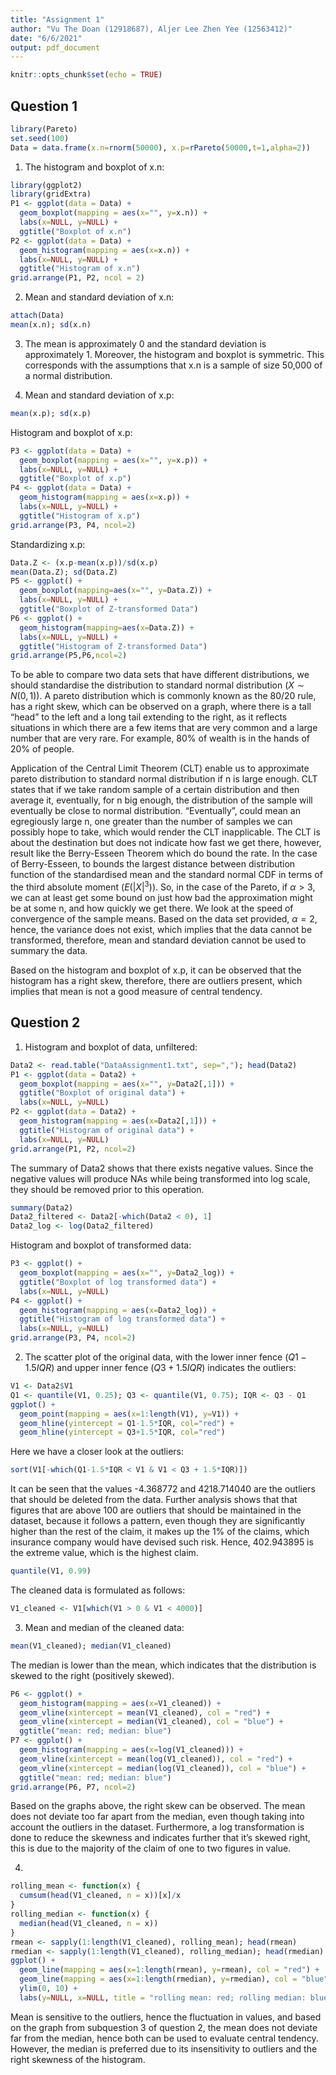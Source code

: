 ---
title: "Assignment 1"
author: "Vu The Doan (12918687), Aljer Lee Zhen Yee (12563412)"
date: "6/6/2021"
output: pdf_document
---

```{r setup, include=FALSE}
knitr::opts_chunk$set(echo = TRUE)
```

## Question 1
```{r}
library(Pareto)
set.seed(100)
Data = data.frame(x.n=rnorm(50000), x.p=rPareto(50000,t=1,alpha=2))
```
1. The histogram and boxplot of x.n:
```{r}
library(ggplot2)
library(gridExtra)
P1 <- ggplot(data = Data) + 
  geom_boxplot(mapping = aes(x="", y=x.n)) + 
  labs(x=NULL, y=NULL) +
  ggtitle("Boxplot of x.n")
P2 <- ggplot(data = Data) + 
  geom_histogram(mapping = aes(x=x.n)) + 
  labs(x=NULL, y=NULL) +
  ggtitle("Histogram of x.n")
grid.arrange(P1, P2, ncol = 2)
```

2. Mean and standard deviation of x.n:
```{r}
attach(Data)
mean(x.n); sd(x.n)
```
3. The mean is approximately 0 and the standard deviation is approximately 1. Moreover, the histogram and boxplot is symmetric. This corresponds with the assumptions that x.n is a sample of size 50,000 of a normal distribution.

4. Mean and standard deviation of x.p:
```{r}
mean(x.p); sd(x.p) 
```
Histogram and boxplot of x.p:
```{r}
P3 <- ggplot(data = Data) + 
  geom_boxplot(mapping = aes(x="", y=x.p)) +
  labs(x=NULL, y=NULL) +
  ggtitle("Boxplot of x.p")
P4 <- ggplot(data = Data) + 
  geom_histogram(mapping = aes(x=x.p)) +
  labs(x=NULL, y=NULL) +
  ggtitle("Histogram of x.p")
grid.arrange(P3, P4, ncol=2)
```
Standardizing x.p:
```{r}
Data.Z <- (x.p-mean(x.p))/sd(x.p)
mean(Data.Z); sd(Data.Z)
P5 <- ggplot() + 
  geom_boxplot(mapping=aes(x="", y=Data.Z)) + 
  labs(x=NULL, y=NULL) +
  ggtitle("Boxplot of Z-transformed Data") 
P6 <- ggplot() + 
  geom_histogram(mapping=aes(x=Data.Z)) + 
  labs(x=NULL, y=NULL) + 
  ggtitle("Histogram of Z-transformed Data") 
grid.arrange(P5,P6,ncol=2)
```
To be able to compare two data sets that have different distributions, we should standardise the distribution to standard normal distribution $(X \sim N(0,1))$. A pareto distribution which is commonly known as the 80/20 rule, has a right skew, which can be observed on a graph, where there is a tall "head" to the left and a long tail extending to the right, as it reflects situations in which there are a few items that are very common and a large number that are very rare. For example, 80% of wealth is in the hands of 20% of people. 

Application of the Central Limit Theorem (CLT) enable us to approximate pareto distribution to standard normal distribution if n is large enough. CLT states that if we take random sample of a certain distribution and then average it, eventually, for n big enough, the distribution of the sample will eventually be close to normal distribution. "Eventually", could mean an egregiously large n, one greater than the number of samples we can possibly hope to take, which would render the CLT inapplicable. The CLT is about the destination but does not indicate how fast we get there, however, result like the Berry-Esseen Theorem which do bound the rate. In the case of Berry-Esseen, to bounds the largest distance between distribution function of the standardised mean and the standard normal CDF in terms of the third absolute moment ($E(|X|^3)$). So, in the case of the Pareto, if $\alpha > 3$, we can at least get some bound on just how bad the approximation might be at some n, and how quickly we get there. We look at the speed of convergence of the sample means. Based on the data set provided, $\alpha = 2$, hence, the variance does not exist, which implies that the data cannot be transformed, therefore, mean and standard deviation cannot be used to summary the data.

Based on the histogram and boxplot of x.p, it can be observed that the histogram has a right skew, therefore, there are outliers present, which implies that mean is not a good measure of central tendency.

## Question 2
1. Histogram and boxplot of data, unfiltered:
```{r}
Data2 <- read.table("DataAssignment1.txt", sep=","); head(Data2)
P1 <- ggplot(data = Data2) + 
  geom_boxplot(mapping = aes(x="", y=Data2[,1])) + 
  ggtitle("Boxplot of original data") + 
  labs(x=NULL, y=NULL)
P2 <- ggplot(data = Data2) + 
  geom_histogram(mapping = aes(x=Data2[,1])) + 
  ggtitle("Histogram of original data") + 
  labs(x=NULL, y=NULL)
grid.arrange(P1, P2, ncol=2)
```
The summary of Data2 shows that there exists negative values. Since the negative values will produce NAs while being transformed into log scale, they should be removed prior to this operation. 
```{r}
summary(Data2)
Data2_filtered <- Data2[-which(Data2 < 0), 1]
Data2_log <- log(Data2_filtered)
```
Histogram and boxplot of transformed data:
```{r}
P3 <- ggplot() + 
  geom_boxplot(mapping = aes(x="", y=Data2_log)) + 
  ggtitle("Boxplot of log transformed data") + 
  labs(x=NULL, y=NULL)
P4 <- ggplot() + 
  geom_histogram(mapping = aes(x=Data2_log)) + 
  ggtitle("Histogram of log transformed data") + 
  labs(x=NULL, y=NULL)
grid.arrange(P3, P4, ncol=2)

```

2. The scatter plot of the original data, with the lower inner fence $(Q1 - 1.5IQR)$ and upper inner fence $(Q3 + 1.5IQR)$ indicates the outliers:
```{r}
V1 <- Data2$V1
Q1 <- quantile(V1, 0.25); Q3 <- quantile(V1, 0.75); IQR <- Q3 - Q1
ggplot() + 
  geom_point(mapping = aes(x=1:length(V1), y=V1)) +
  geom_hline(yintercept = Q1-1.5*IQR, col="red") +
  geom_hline(yintercept = Q3+1.5*IQR, col="red")
```
Here we have a closer look at the outliers:
```{r}
sort(V1[-which(Q1-1.5*IQR < V1 & V1 < Q3 + 1.5*IQR)])
```
It can be seen that the values -4.368772 and 4218.714040 are the outliers that should be deleted from the data. Further analysis shows that that figures that are above 100 are outliers that should be maintained in the dataset, because it follows a pattern, even though they are significantly higher than the rest of the claim, it makes up the 1% of the claims, which insurance company would have devised such risk. Hence, 402.943895 is the extreme value, which is the highest claim.
```{r}
quantile(V1, 0.99)
```
The cleaned data is formulated as follows:
```{r}
V1_cleaned <- V1[which(V1 > 0 & V1 < 4000)]
```

3. Mean and median of the cleaned data:
```{r}
mean(V1_cleaned); median(V1_cleaned)
```
The median is lower than the mean, which indicates that the distribution is skewed to the right (positively skewed). 
```{r}
P6 <- ggplot() +
  geom_histogram(mapping = aes(x=V1_cleaned)) +
  geom_vline(xintercept = mean(V1_cleaned), col = "red") +
  geom_vline(xintercept = median(V1_cleaned), col = "blue") +
  ggtitle("mean: red; median: blue")
P7 <- ggplot() +
  geom_histogram(mapping = aes(x=log(V1_cleaned))) +
  geom_vline(xintercept = mean(log(V1_cleaned)), col = "red") +
  geom_vline(xintercept = median(log(V1_cleaned)), col = "blue") +
  ggtitle("mean: red; median: blue")
grid.arrange(P6, P7, ncol=2)
```
Based on the graphs above, the right skew can be observed. The mean does not deviate too far apart from the median, even though taking into account the outliers in the dataset. Furthermore, a log transformation is done to reduce the skewness and indicates further that it's skewed right, this is due to the majority of the claim of one to two figures in value.

4. 
```{r}
rolling_mean <- function(x) {
  cumsum(head(V1_cleaned, n = x))[x]/x
}
rolling_median <- function(x) {
  median(head(V1_cleaned, n = x))
}
rmean <- sapply(1:length(V1_cleaned), rolling_mean); head(rmean)
rmedian <- sapply(1:length(V1_cleaned), rolling_median); head(rmedian)
ggplot() + 
  geom_line(mapping = aes(x=1:length(rmean), y=rmean), col = "red") + 
  geom_line(mapping = aes(x=1:length(rmedian), y=rmedian), col = "blue") +
  ylim(0, 10) +
  labs(y=NULL, x=NULL, title = "rolling mean: red; rolling median: blue")
```
Mean is sensitive to the outliers, hence the fluctuation in values, and based on the graph from subquestion 3 of question 2, the mean does not deviate far from the median, hence both can be used to evaluate central tendency. However, the median is preferred due to its insensitivity to outliers and the right skewness of the histogram.